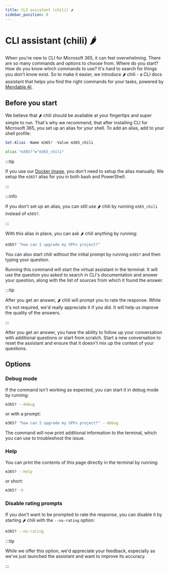 ```yaml
---
title: CLI assistant (chili) 🌶️
sidebar_position: 8
---
```



# CLI assistant (chili) 🌶️

When you're new to CLI for Microsoft 365, it can feel overwhelming. There are so many commands and options to choose from. Where do you start? How do you know which commands to use? It's hard to search for things you don't know exist. So to make it easier, we introduce 🌶️ chili - a CLI docs assistant that helps you find the right commands for your tasks, powered by [Mendable AI](https://www.mendable.ai/).

## Before you start

We believe that 🌶️ chili should be available at your fingertips and super simple to run. That's why we recommend, that after installing CLI for Microsoft 365, you set up an alias for your shell. To add an alias, add to your shell profile:

<Tabs>
  <TabItem value="PowerShell">

  ```powershell
  Set-Alias -Name m365? -Value m365_chili
  ```

  </TabItem>
  <TabItem value="Bash">

  ```bash
  alias "m365?"="m365_chili"
  ```

  </TabItem>
</Tabs>

:::tip

If you use our [Docker image](./run-cli-in-docker-container.mdx), you don't need to setup the alias manually. We setup the `m365?` alias for you in both bash and PowerShell.

:::

:::info

If you don't set up an alias, you can still use 🌶️ chili by running `m365_chili` instead of `m365?`.

:::

With this alias in place, you can ask 🌶️ chili anything by running:

```sh
m365? "how can I upgrade my SPFx project?"
```

You can also start chili without the initial prompt by running `m365?` and then typing your question.

Running this command will start the virtual assistant in the terminal. It will use the question you asked to search in CLI's documentation and answer your question, along with the list of sources from which it found the answer.

:::tip

After you get an answer, 🌶️ chili will prompt you to rate the response. While it's not required, we'd really appreciate it if you did. It will help us improve the quality of the answers.

:::

After you get an answer, you have the ability to follow up your conversation with additional questions or start from scratch. Start a new conversation to reset the assistant and ensure that it doesn't mix up the context of your questions.

## Options

### Debug mode

If the command isn't working as expected, you can start it in debug mode by running:

```sh
m365? --debug
```

or with a prompt:

```sh
m365? "how can I upgrade my SPFx project?" --debug
```

The command will now print additional information to the terminal, which you can use to troubleshoot the issue.

### Help

You can print the contents of this page directly in the terminal by running:

```sh
m365? --help
```

or short:

```sh
m365? -h
```

### Disable rating prompts

If you don't want to be prompted to rate the response, you can disable it by starting 🌶️ chili with the `--no-rating` option:

```sh
m365? --no-rating
```

:::tip

While we offer this option, we'd appreciate your feedback, especially as we've just launched the assistant and want to improve its accuracy.

:::
